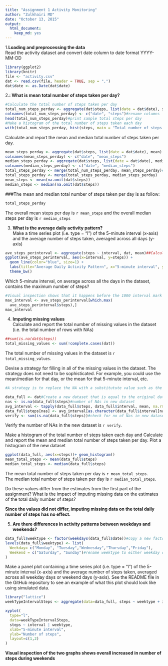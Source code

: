```yaml
---
title: "Assignment 1 Activity Monitoring"
author: "Zulkhairi MD"
date: "October 13, 2015"
output: 
  html_document: 
    keep_md: yes
---
```


1.**Loading and preprocessing the data**  
Read the activity dataset and convert date column to date format YYYY-MM-DD
```r
library(ggplot2)
library(knitr)
file <- "activity.csv"
dat <- read.csv(file, header = TRUE, sep = ",")
dat$date <- as.Date(dat$date)
```
2.**: What is mean total number of steps taken per day?**  
```r
#Calculate the total number of steps taken per day
total_num_steps_perday <- aggregate(dat$steps, list(date = dat$date), sum)
colnames(total_num_steps_perday) <- c("date", "steps")#rename columns
head(total_num_steps_perday)#print sample total steps per day
#Make a histogram of the total number of steps taken each day
with(total_num_steps_perday, hist(steps, main = "Total number of steps taken each day"))
```  
  
Calculate and report the mean and median total number of steps taken per day.  
```r
mean_steps_perday <- aggregate(dat$steps, list(date = dat$date), mean)
colnames(mean_steps_perday) <- c("date", "mean_steps")
median_steps_perday <- aggregate(dat$steps, list(date = dat$date), median)
colnames(median_steps_perday) <- c("date", "median_steps")
total_steps_perday <- merge(total_num_steps_perday, mean_steps_perday)#merge mean and median total steps per day
total_steps_perday <- merge(total_steps_perday, median_steps_perday)
mean_steps <- mean(na.omit(dat$steps))
median_steps <- median(na.omit(dat$steps))
```

###The mean and median total number of steps taken per day is as follow:  
```r
total_steps_perday  
```    
The overall mean steps per day is `r mean_steps` and the overall median steps per day is `r median_steps`  

3. **What is the average daily activity pattern?**  
Make a time series plot (i.e. type = "l") of the 5-minute interval (x-axis) and the average number of steps taken, averaged across all days (y-axis)
```r
ave_steps_perinterval <- aggregate(steps ~ interval, dat, mean)##Calculate average steps per 5-minute interval
ggplot(ave_steps_perinterval, aes(x=interval, y=steps)) +   
  geom_line(color="blue", size=1) +  
  labs(title="Average Daily Activity Pattern", x="5-minute interval", y="Number of steps all days") +  
  theme_bw()
```  
  
Which 5-minute interval, on average across all the days in the dataset, contains the maximum number of steps?  
```r
#Visual inspection shows that it happens before the 1000 interval mark and after the 550 interval mark
max_interval <- ave_steps_perinterval[which.max(  
  ave_steps_perinterval$steps),]
max_interval
```
4. **Imputing missing values**  
Calculate and report the total number of missing values in the dataset (i.e. the total number of rows with NAs)
```r
##sum(is.na(dat$steps))
total_missing_values <- sum(!complete.cases(dat))
```
The total number of missing values in the dataset is `r total_missing_values`.  
  
Devise a strategy for filling in all of the missing values in the dataset. The strategy does not need to be sophisticated. For example, you could use the mean/median for that day, or the mean for that 5-minute interval, etc.
```r
#A strategy is to replace the NA with a substitutute value such as the mean of the interval range

data_full <- dat#Create a new dataset that is equal to the original dataset but with the missing data filled in.
nas <- is.na(data_full$steps)#number of NAs in new dataset
avg_interval <- tapply(data_full$steps, data_full$interval, mean, na.rm=TRUE, simplify=TRUE)#returns mean of steps by 5-min interval while ignoring Nas as a vector
data_full$steps[nas] <- avg_interval[as.character(data_full$interval[nas])]#fill in missing values of steps according to interval-slice
verify <- sum(is.na(data_full$steps))#check for no of Nas in new dataset
```
Verify the number of NAs in the new dataset is `r verify`.  
  
Make a histogram of the total number of steps taken each day and Calculate and report the mean and median total number of steps taken per day.
Plot a histogram of the new dataset
```r
ggplot(data_full, aes(x=steps))+ geom_histogram()
mean_total_steps <- mean(data_full$steps)
median_total_steps <- median(data_full$steps)
```
The mean total number of steps taken per day is `r mean_total_steps`.  
The median total number of steps taken per day is `r median_total_steps`.  
  
Do these values differ from the estimates from the first part of the assignment? What is the impact of imputing missing data on the estimates of the total daily number of steps?  
  
**Since the values did not differ, imputing missing data on the total daily number of steps has no effect.**  
  
5. **Are there differences in activity patterns between weekdays and weekends?**  
```r
data_full$weektype <- factor(weekdays(data_full$date))#copy a new factor column from the date taking the weekdays
levels(data_full$weektype) <- list(
  Weekday= c("Monday", "Tuesday","Wednesday","Thursday","Friday"),
  Weekend = c("Saturday", "Sunday")#rename weektype to either weekday or weekend
)
```
Make a panel plot containing a time series plot (i.e. type = "l") of the 5-minute interval (x-axis) and the average number of steps taken, averaged across all weekday days or weekend days (y-axis). See the README file in the GitHub repository to see an example of what this plot should look like using simulated data.  
```r
library("lattice")
weekTypeIntervalSteps <- aggregate(data=data_full, steps ~ weektype + interval, FUN=mean)#create new object to show average of steps across intervals, grouped by weektype

xyplot(
  type="l",
  data=weekTypeIntervalSteps,
  steps ~ interval | weektype,
  xlab="5-minute interval",
  ylab="Number of steps",
  layout=c(1,2)
)

```  
  
**Visual inspection of the two graphs shows overall increased in number of steps during weekends**  
